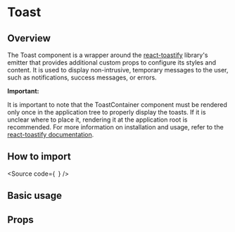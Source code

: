 

<Meta of={Stories} />

<H1>Toast</H1>

<H2>Overview</H2>

The Toast component is a wrapper around the [react-toastify](https://fkhadra.github.io/react-toastify/introduction/) library's
emitter that provides additional custom props to configure its styles and content.
It is used to display non-intrusive, temporary messages to the user, such as notifications, success messages, or errors.

**Important:**

It is important to note that the ToastContainer component must
be rendered only once in the application tree to properly display the toasts.
If it is unclear where to place it,
rendering it at the application root is recommended.
For more information on installation and usage, refer to the [react-toastify documentation](https://fkhadra.github.io/react-toastify/installation#the-gist).

<H2>How to import</H2>

<Source
  code={`
`}
/>

<H2>Basic usage</H2>

<Canvas of={Stories.Base} />

<H2>Props</H2>

<ArgTypes of={Stories} />
